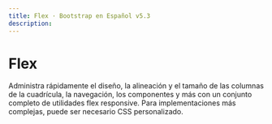 ```yaml
---
title: Flex · Bootstrap en Español v5.3
description: 
---
```


# Flex

Administra rápidamente el diseño, la alineación y el tamaño de las columnas de la cuadrícula, la navegación, los componentes y más con un conjunto completo de utilidades flex responsive. Para implementaciones más complejas, puede ser necesario CSS personalizado.